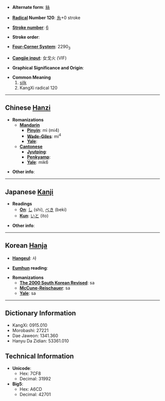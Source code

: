 * '''Alternate form''': [[絲]]

* '''[[Wiktionary:Chinese radical index| Radical]] Number 120''': [[Wiktionary:Chinese radical index 糸|糸]]+0 stroke

* '''[[Wiktionary:Chinese total strokes index|Stroke number]]''': [[Wiktionary:Chinese total strokes index 6|6]]

* '''Stroke order''': 

* '''[[Wiktionary:Chinese four corner index|Four-Corner System]]''': 2290<sub>3</sub>

* '''[[Wiktionary:Chinese Cangjie index|Cangjie input]]''': 女戈火 (VIF)

* '''Graphical Significance and Origin''': 

* '''Common Meaning'''
*#[[silk]]
*# KangXi radical 120


----

== Chinese [[Hanzi]] ==

* '''Romanizations'''
** '''[[Mandarin]]'''
*** '''[[Pinyin]]''': mì (mi4)
*** '''[[Wade-Giles]]''': mi<sup>4</sup>
*** '''[[Yale]]''': 
** '''[[Cantonese]]'''
*** '''[[Jyutping]]''':
*** '''[[Penkyamp]]''': 
*** '''[[Yale]]''': mik6

* '''Other info''': 

----

== Japanese [[Kanji]] ==

* '''Readings'''
** '''[[On]]''': [[し]] (shi), [[べき]] (beki)
** '''[[Kun]]''': [[いと]] (ito)

* '''Other info''':  

----

== Korean [[Hanja]] ==

* '''[[Hangeul]]''': 사

* '''[[Eumhun]] reading''': 

* '''Romanizations'''
** '''[[The 2000 South Korean Revised Romanization|The 2000 South Korean Revised]]''': sa
** '''[[McCune-Reischauer]]''': sa
** '''[[Yale]]''': sa

----

== Dictionary Information ==

* KangXi: 0915.010
* Morobashi: 27221
* Dae Jaweon: 1341.360
* Hanyu Da Zidian: 53361.010

== Technical Information ==

* '''Unicode''':
** Hex: 7CF8
** Decimal: 31992
* '''Big5''':
** Hex: A6CD
** Decimal: 42701